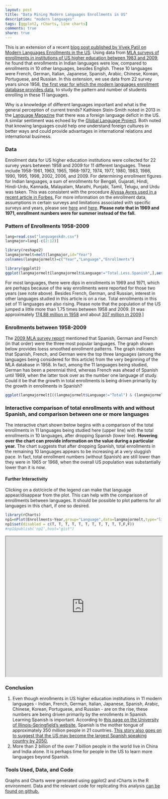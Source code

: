 ```yaml
---
layout: post
title: "Data Mining Modern Languages Enrollments in US"
description: "modern languages"
tags: [ggplot2, rCharts, line charts]
comments: true
share: true
---
```


This is an extension of a recent [blog post published by Vivek Patil on Modern Languages Enrollments in the US](http://patilv.github.io/Enrollments-in-US-in-Different-Languages-using-rCharts-and-ggplot2/). Using data from [MLA surveys of enrollments in institutions of US higher education between 1983 and 2009](https://www.mla.org/flsurvey_search), he found that enrollments in Indian languages were low, compared to enrollments in 10 other languages, besides English. These 10 languages were French, German, Italian, Japanese, Spanish, Arabic, Chinese, Korean, Portuguese, and Russian. In this extension, we use data from 22 survey years since 1958, [the first year for which the modern languages enrollment database provides data](https://www.mla.org/flsurvey_search), to study the pattern and number of students enrolling in these 11 languages.

Why is a knowledge of different languages important and what is the general perception of current trends? Kathleen Stein-Smith noted in 2013 in the [Language Magazine](http://languagemagazine.com/?page_id=6466) that there was a foreign language deficit in the US. A similar sentiment was echoed by the [Global Language Project](http://www.globallanguageproject.org/about_why.php). Both noted that knowing languages could help one understand foreign cultures in better ways and could provide advantages in international relations and international business.

### Data

Enrollment data for US higher education institutions were collected for 22 survey years between 1958 and 2009 for 11 different languages. These include 1958-1961, 1963, 1965, 1968-1972, 1974, 1977, 1980, 1983, 1986, 1990, 1995, 1998, 2002, 2006, and 2009.
For determining enrollment figures for Indian languages, a sum of enrollments for Bengali, Gujarati, Hindi, Hindi-Urdu, Kannada, Malayalam, Marathi, Punjabi, Tamil, Telugu, and Urdu was taken. This was consistent with the procedure [Alyssa Ayres used in a recent article in Forbes.](http://www.forbes.com/sites/alyssaayres/2014/05/01/thanks-john-oliver-why-india-isnt-a-big-focus-for-u-s-television/) For more information on the enrollment data, assumptions in certain surveys and limitations associated with specific surveys and years, please see [here](https://www.mla.org/about_search_flsurvey) and [here](http://www.mla.org/aggregate_enrollment). **Please note that in 1969 and 1971, enrollment numbers were for summer instead of the fall.**     

### Pattern of Enrollments 1958-2009


```r
lang=read.csv("languageskdn.csv")
langmajor=lang[-c(2:12)]

library(reshape2)
langmajormelt=melt(langmajor,id="Year")
colnames(langmajormelt)=c("Year","Language","Enrollments")

library(ggplot2)
ggplot(langmajormelt[langmajormelt$Language!="Total.Less.Spanish",],aes(x=Year,y=Enrollments))+geom_point()+geom_line()+ geom_smooth(method=loess,alpha=.2)+ facet_wrap(~Language,scales="free")+theme_bw()+ ggtitle("Pattern of Enrollments In Select Modern Languages in US Universities between 1958-2009")

```

For most languages, there were dips in enrollments in 1969 and 1971, which are perhaps because of the way enrollments were reported for those two years (see note above).  Besides French, German, and Russian, interest in other languages studied in this article is on a rise. Total enrollments in this set of 11 languages are also rising. Please note that the population of the US jumped a little more than 1.75 times between 1958 and 2009. [It was approximately [174.88 million in 1958](https://www.census.gov/popest/data/national/totals/pre-1980/tables/popclockest.txt) and about [307 million in 2009](https://www.census.gov/popest/data/historical/2000s/vintage_2009/).]   

### Enrollments between 1958-2009

The [2009 MLA survey report](http://www.mla.org/pdf/2009_enrollment_survey_pr.pdf) mentioned that Spanish, German and French (in that order) were the three most popular languages. The graph shown below provides loess smoothed enrollment patterns. The graph indicates that Spanish, French, and German were the top three languages (among the languages being considered for this article) from the very beginning of the MLA database in 1958. In fact, among the 11 languages being studied, German has been a perennial third, whereas French was ahead of Spanish until 1969, when the latter took over as the number one language of study. Could it be that the growth in total enrollments is being driven primarily by the growth in enrollments in Spanish? 


```r
ggplot(langmajormelt[((langmajormelt$Language!="Total") & (langmajormelt$Language!="Total.Less.Spanish")),],aes(x=Year,y=Enrollments, color=Language))+geom_smooth(method=loess, se=FALSE)+annotate("text",x=2012,y=c(50000,96270,215954,862688),label=c("Others","German","French","Spanish"))+ annotate("segment",x=2009.5,xend=2009.5,y=0,yend=81000)+theme_bw()+theme(legend.position=("none")) + scale_x_continuous(breaks=c(1960,1970,1980,1990,2000,2010))+ ggtitle("Enrollments in Spanish, French, German and Other languages in US Universities between 1958-2009")

```


### Interactive comparison of total enrollments with and without Spanish, and comparison between one or more languages

The interactive chart shown below begins with a comparison of the total enrollments in 11 languages being studied here  (upper line) with the total enrollments in 10 languages, after dropping Spanish (lower line). **Hovering over the chart can provide information on the value during a particular year.** The chart suggests that after dropping Spanish, total enrollments in the remaining 10 languages appears to be increasing at a very sluggish pace. In fact, total enrollment numbers (without Spanish) are still lower than they were in 1965 or 1968, when the overall US population was substantially lower than it is now. 

#### Further Interactivity

Clicking on a dot/circle of the legend can make that language appear/disappear from the plot. This can help with the comparison of enrollments between languages. It should be possible to plot patterns for all languages in this chart, if one so desired. 


```r

library(rCharts)
np1=nPlot(Enrollments~Year,group="Language",data=langmajormelt,type="lineChart")
np1$set(disabled = c(T, T, T, T, T, T, T, T, T, T, T,F,F))
#np1$publish('np1',host="gist")

```

<iframe height="450" width="100%" src="http://bl.ocks.org/patilv/raw/bd1d40544e1d0e37c348/"></iframe>
 
### Conclusion

1. Even though enrollments in US higher education institutions in 11 modern languages - Indian, French, German, Italian, Japanese, Spanish, Arabic, Chinese, Korean, Portuguese, and Russian - are on the rise, these numbers are being driven primarily by the enrollments in Spanish. Learning Spanish is important. According to [this page on the University of Illinois-Springfield's website](http://www.uis.edu/clas/students/contact/spanish/factsaboutspanish/), Spanish is the mother tongue of approximately 350 million people in 21 countries. [This story also goes on to suggest that the US may become the largest Spanish speaking country by 2050.](http://newamericamedia.org/2011/02/us-will-be-biggest-spanish-speaking-country-by-2050-says-scholar.php)    
2. More than 2 billion of the over 7 billion people in the world live in China and India alone. It is perhaps time for people in the US to learn more languages beyond Spanish.  

### Tools Used, Data, and Code
Graphs and Charts were generated using ggplot2 and rCharts in the R environment. Data and the relevant code for replicating this analysis [can be found on github.](https://github.com/patilv/kdnlang)
